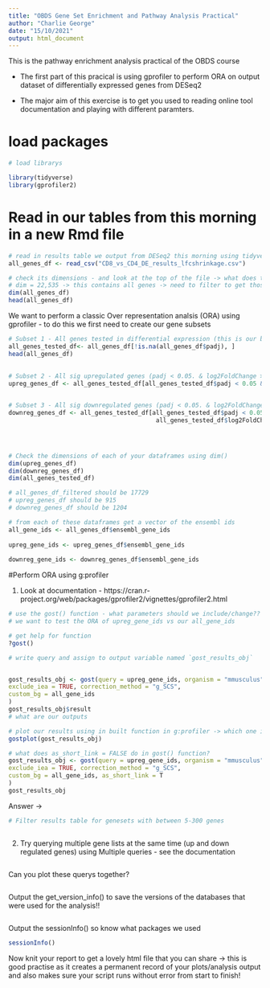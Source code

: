 ```yaml
---
title: "OBDS Gene Set Enrichment and Pathway Analysis Practical"
author: "Charlie George"
date: "15/10/2021"
output: html_document
---
```


This is the pathway enrichment analysis practical of the OBDS course

- The first part of this pracical is using gprofiler to perform ORA on output dataset of differentially expressed genes from DESeq2

- The major aim of this exercise is to get you used to reading online tool documentation and playing with different paramters.

# load packages 
```r
# load librarys

library(tidyverse)
library(gprofiler2)
```


# Read in our tables from this morning in a new Rmd file
```r
# read in results table we output from DESeq2 this morning using tidyverse read_csv()
all_genes_df <- read_csv("CD8_vs_CD4_DE_results_lfcshrinkage.csv")

# check its dimensions - and look at the top of the file -> what does this tell us about our table? 
# dim = 22,535 -> this contains all genes -> need to filter to get those tested 
dim(all_genes_df)   
head(all_genes_df)
```

We want to perform a classic Over representation analsis (ORA) using gprofiler - to do this we first need to create our gene subsets 

```r

# Subset 1 - All genes tested in differential expression (this is our background/control gene list) - i.e. remove padj == NA 
all_genes_tested_df<- all_genes_df[!is.na(all_genes_df$padj), ]
head(all_genes_df)
  
  
# Subset 2 - All sig upregulated genes (padj < 0.05. & log2FoldChange > 1)
upreg_genes_df <- all_genes_tested_df[all_genes_tested_df$padj < 0.05 & all_genes_tested_df$log2FoldChange > 1,]


# Subset 3 - All sig downregulated genes (padj < 0.05. & log2FoldChange < 1)
downreg_genes_df <- all_genes_tested_df[all_genes_tested_df$padj < 0.05 &
                                         all_genes_tested_df$log2FoldChange < -1, ]




# Check the dimensions of each of your dataframes using dim()
dim(upreg_genes_df)
dim(downreg_genes_df)
dim(all_genes_tested_df)

# all_genes_df_filtered should be 17729
# upreg_genes_df should be 915
# downreg_genes_df should be 1204

```


```r
# from each of these dataframes get a vector of the ensembl ids 
all_gene_ids <- all_genes_df$ensembl_gene_ids
    
upreg_gene_ids <- upreg_genes_df$ensembl_gene_ids
    
downreg_gene_ids <- downreg_genes_df$ensembl_gene_ids
```

#Perform ORA using g:profiler 

1. Look at documentation - https://cran.r-project.org/web/packages/gprofiler2/vignettes/gprofiler2.html
```r
# use the gost() function - what parameters should we include/change??
# we want to test the ORA of upreg_gene_ids vs our all_gene_ids

# get help for function
?gost() 

# write query and assign to output variable named `gost_results_obj`


gost_results_obj <- gost(query = upreg_gene_ids, organism = "mmusculus",
exclude_iea = TRUE, correction_method = "g_SCS",
custom_bg = all_gene_ids
)
gost_results_obj$result
# what are our outputs  


```

```r
# plot our results using in built function in g:profiler -> which one is it? 
gostplot(gost_results_obj)
```

```r
# what does as_short_link = FALSE do in gost() function? 
gost_results_obj <- gost(query = upreg_gene_ids, organism = "mmusculus",
exclude_iea = TRUE, correction_method = "g_SCS",
custom_bg = all_gene_ids, as_short_link = T
)
gost_results_obj
```

Answer -> 

```r
# Filter results table for genesets with between 5-300 genes 



```


2. Try querying multiple gene lists at the same time (up and down regulated genes) using Multiple queries - see the documentation 

```r

```

Can you plot these querys together?

```r


```

Output the get_version_info() to save the versions of the databases that were used for the analysis!! 
```r

```

Output the sessionInfo() so know what packages we used
```r
sessionInfo()

```

Now knit your report to get a lovely html file that you can share -> this is good practise as it creates a permanent record of your plots/analysis output and also makes sure your script runs without error from start to finish! 